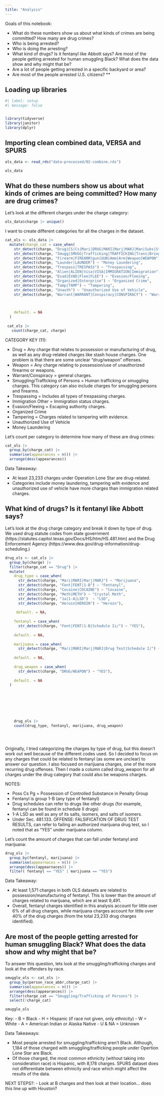 ```yaml
---
title: "Analysis"
---
```


Goals of this notebook: 

- What do these numbers show us about what kinds of crimes are being committed? How many are drug crimes?
- Who is being arrested?
- Who is doing the arresting?
- What kind of drugs? Is it fentanyl like Abbott says? Are most of the people getting arrested for human smuggling Black? What does the data show and why might that be? 
- Are a lot of people getting arrested in a specific backyard or area? 
- Are most of the people arrested U.S. citizens? **

## Loading up libraries 

```r
#| label: setup
#| message: false


library(tidyverse)
library(janitor)
library(dplyr)
```


## Importing clean combined data, VERSA and SPURS 

```r
ols_data <- read_rds("data-processed/02-combine.rds")

ols_data
```

## What do these numbers show us about what kinds of crimes are being committed? How many are drug crimes?


Let's look at the different charges under the charge category: 

```r
ols_data$charge |> unique()
```

I want to create different categories for all the charges in the dataset.    


```r
cat_ols <- ols_data |> 
  mutate(charge_cat = case_when(
    str_detect(charge, "Drug|CS|Cs|Mari|DRUG|MARI|Marj|MARJ|Man|Subs|Stash|Chem") ~ "Drug",
    str_detect(charge, "Smugg|SMUGG|Trafficking|TRAFFICKING|Trans|Bringing In") ~ "Smuggling/Trafficking of Persons",
    str_detect(charge, "Firearm|FIREARM|gun|GUN|Amm|Arm|Weapon|WEAPON") ~ "Weapon",
    str_detect(charge, "Launder|LAUNDER") ~ "Money Laundering",
    str_detect(charge, "Trespass|TRESPASS") ~ "Trespassing",
    str_detect(charge, "Alien|ALIEN|Visa|VISA|IMMIGRATION|Immigration") ~ "Immigration Other",
    str_detect(charge, "Evad|EVAD|Flee|FLEE") ~ "Evasion/Fleeing",
    str_detect(charge, "Organized|Enterprise") ~ "Organized Crime",
    str_detect(charge, "Tamp|TAMP") ~ "Tampering",
    str_detect(charge, "Unauth") ~ "Unauthorized Use of Vehicle",
    str_detect(charge, "Warrant|WARRANT|Conspiracy|CONSPIRACY") ~ "Warrant/Conspiracy"),

    
    
    default. = NA
  )
  
 cat_ols |> 
   count(charge_cat, charge)
```

CATEGORY KEY (11): 

- Drug = Any charge that relates to possession or manufacturing of drug, as well as any drug-related charges like stash house charges.    One problem is that there are some unclear  "drug/weapon" offenses.
- Weapon = Any charge relating to possession/use of unauthorized firearms or weapons. 
- Warrant/Conspiracy = general charges. 
- Smuggling/Trafficking of Persons = Human trafficking or smuggling charges. This category can also include charges for smuggling persons and firearms. 
- Trespassing = Includes all types of trespassing charges. 
- Immigration Other = Immigration status charges. 
- Evasion/Fleeing = Escaping authority charges. 
- Organized Crime
- Tampering = Charges related to tampering with evidence. 
- Unauthorized Use of Vehicle
- Money Laundering 


Let's count per category to determine how many of these are drug crimes: 


```r
cat_ols |>  
  group_by(charge_cat) |> 
  summarise(appearances = n()) |> 
  arrange(desc(appearances))
```
 

 Data Takeaway:
 
 - At least 23,233 charges under Operation Lone Star are drug-related. 
 - Categories include money laundering, tampering with evidence and unauthorized use of vehicle have more charges than immigration related charges. 
 
 
## What kind of drugs? Is it fentanyl like Abbott says? 

Let's look at the drug charge category and break it down by type of drug. We used drug statute codes from state government (https://statutes.capitol.texas.gov/Docs/HS/htm/HS.481.htm) and the Drug Enforcement Agency (https://www.dea.gov/drug-information/drug-scheduling.) 


```r
drug_ols <- cat_ols |>
  group_by(charge) |>
  filter(charge_cat == "Drug") |>
  mutate(
    drug_type = case_when(
      str_detect(charge, "Mari|MARI|Marj|MARJ") ~ "Marijuana",
      str_detect(charge, "Fent|FENT|1-B") ~ "Fentanyl",
      str_detect(charge, "Cocaine|COCAINE") ~ "Cocaine",
      str_detect(charge, "Meth|METH") ~ "Crystal Meth",
      str_detect(charge, "1a|1-A|LSD")  ~ "LSD",
      str_detect(charge, "Heroin|HEROIN") ~ "Heroin"),
   
     default. = NA, 
    
    fentanyl = case_when(
      str_detect(charge, "Fent|FENT|1-B|Schedule Ii/") ~ "YES"),
    
    default. = NA, 
    
    marijuana = case_when(
      str_detect(charge, "Mari|MARI|Marj|MARJ|Drug Test|Schedule I/") ~ "YES"),
    
    default. = NA, 
    
    drug_weapon = case_when(
      str_detect(charge, "DRUG/WEAPON") ~ "YES"),
    
    default. = NA
  )
    
    
    
    
    
    
  
    drug_ols |>
    count(drug_type, fentanyl, marijuana, drug_weapon)

  
  

```

Originally, I tried categorizing the charges by type of drug, but this doesn't work out well because of the different codes used. So I decided to focus on any charges that could be related to fentanyl (as some are unclear) to answer our question. I also focused on marijuana charges, one of the more recurring drug offenses. Then I made a column called drug_weapon for all charges under the drug category that could also be weapons charges. 
 
NOTES: 
 
 - Poss Cs Pg = Possession of Controlled Substance in Penalty Group 
 - Fentanyl is group 1-B (any type of fentanyl)
 - Drug schedules can refer to drugs like other drugs (for example, fentanyl can be found in schedule II drugs)
 - 1-A LSD as well as any of its salts, isomers, and salts of isomers.
 - Under Sec. 481.133.  OFFENSE:  FALSIFICATION OF DRUG TEST RESULTS, can refer to failing an authorized marijuana drug test, so I noted that as "YES" under marijuana column. 

Let's count the amount of charges that can fall under fentanyl and marijuana: 

```r
drug_ols |>
  group_by(fentanyl, marijuana) |>
  summarise(appearnaces = n()) |>
  arrange(desc(appearnaces)) |>
  filter( fentanyl == "YES" | marijuana == "YES") 
```


 Data Takeaway: 
 
 - At least 1,571 charges in both OLS datasets are related to possession/manufacturing of fentanyl. This is lower than the amount of charges related to marijuana, which are at least 9,491. 
 - Overall, fentanyl charges identified in this analysis account for little over 6% of all drug charges, while marijuana charges account for little over 40% of the drug charges (from the total 23,233 drug charges identified). 
 
 
 
 

## Are most of the people getting arrested for human smuggling Black? What does the data show and why might that be?

To answer this question, lets look at the smuggling/trafficking charges and look at the offenders by race. 


```r
smuggle_ols <- cat_ols |>
  group_by(person_race_abbr,charge_cat) |>
  summarise(appearances = n()) |> 
  arrange(desc(appearances)) |>
  filter(charge_cat == "Smuggling/Trafficking of Persons") |>
  select(!charge_cat)

smuggle_ols
```
Key: 
- B = Black 
- H = Hispanic (if race not given, only ethnicity)
- W = White 
- A = American Indian or Alaska Native 
- U & NA = Unknown 

Data Takeaways: 

- Most people arrested for smuggling/trafficking aren't Black. Although, 1,184 of those charged with smuggling/trafficking people under Opertion Lone Star are Black. 
- Of those charged, the most common ethnicity (without taking into consideration race) is Hispanic, with 8,178 charges. SPURS dataset does not differentiate between ethnicity and race which might affect the results of the data. 


NEXT STEPS?: 
- Look at B charges and then look at their location... does this line up with Houston? 


 
